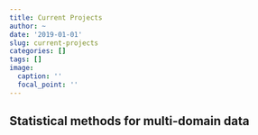 ```yaml
---
title: Current Projects
author: ~
date: '2019-01-01'
slug: current-projects
categories: []
tags: []
image:
  caption: ''
  focal_point: ''
---
```


## Statistical methods for multi-domain data

